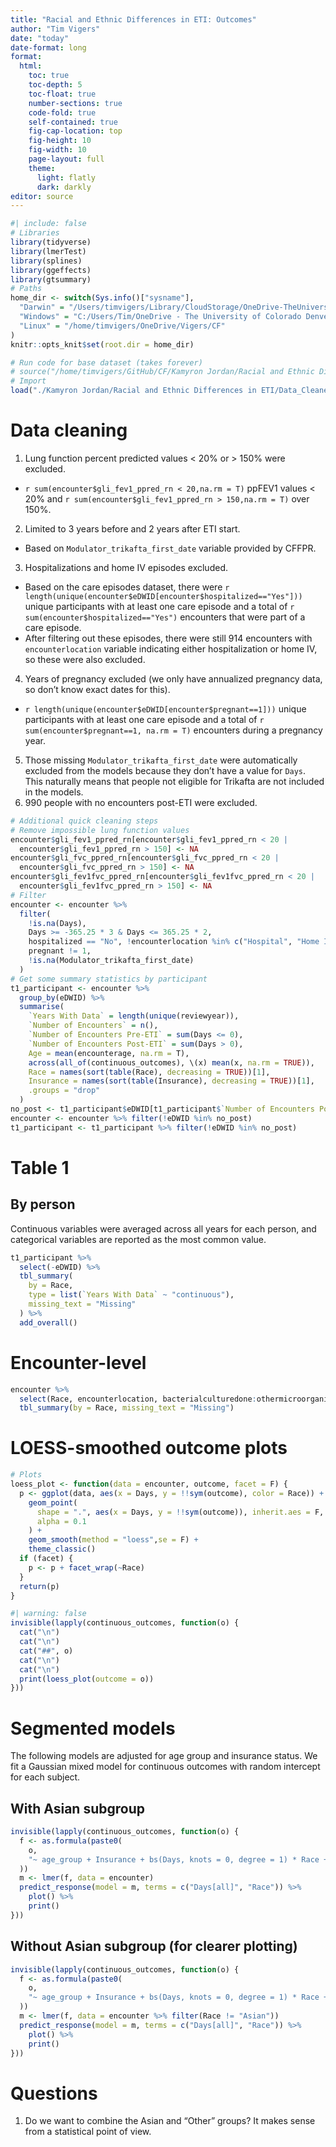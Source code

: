 ```yaml
---
title: "Racial and Ethnic Differences in ETI: Outcomes"
author: "Tim Vigers"
date: "today"
date-format: long
format:
  html:
    toc: true
    toc-depth: 5
    toc-float: true
    number-sections: true
    code-fold: true
    self-contained: true
    fig-cap-location: top
    fig-height: 10
    fig-width: 10
    page-layout: full
    theme:
      light: flatly
      dark: darkly
editor: source
---
```


```r
#| include: false
# Libraries
library(tidyverse)
library(lmerTest)
library(splines)
library(ggeffects)
library(gtsummary)
# Paths
home_dir <- switch(Sys.info()["sysname"],
  "Darwin" = "/Users/timvigers/Library/CloudStorage/OneDrive-TheUniversityofColoradoDenver/Vigers/CF",
  "Windows" = "C:/Users/Tim/OneDrive - The University of Colorado Denver/Vigers/CF",
  "Linux" = "/home/timvigers/OneDrive/Vigers/CF"
)
knitr::opts_knit$set(root.dir = home_dir)
```

```r
# Run code for base dataset (takes forever)
# source("/home/timvigers/GitHub/CF/Kamyron Jordan/Racial and Ethnic Differences in ETI/create_outcomes_dataset.R")
# Import
load("./Kamyron Jordan/Racial and Ethnic Differences in ETI/Data_Cleaned/outcomes_dataset.RData")
```

# Data cleaning

1. Lung function percent predicted values < 20% or > 150% were excluded.
  - `r sum(encounter$gli_fev1_ppred_rn < 20,na.rm = T)` ppFEV1 values < 20% and `r sum(encounter$gli_fev1_ppred_rn > 150,na.rm = T)` over 150%.
2. Limited to 3 years before and 2 years after ETI start.
  - Based on `Modulator_trikafta_first_date` variable provided by CFFPR.
3. Hospitalizations and home IV episodes excluded.
  - Based on the care episodes dataset, there were `r length(unique(encounter$eDWID[encounter$hospitalized=="Yes"]))` unique participants with at least one care episode and a total of `r sum(encounter$hospitalized=="Yes")` encounters that were part of a care episode.
  - After filtering out these episodes, there were still 914 encounters with `encounterlocation` variable indicating either hospitalization or home IV, so these were also excluded.
4. Years of pregnancy excluded (we only have annualized pregnancy data, so don't know exact dates for this).
  - `r length(unique(encounter$eDWID[encounter$pregnant==1]))` unique participants with at least one care episode and a total of `r sum(encounter$pregnant==1, na.rm = T)` encounters during a pregnancy year.
5. Those missing `Modulator_trikafta_first_date` were automatically excluded from the models because they don't have a value for `Days`. This naturally means that people not eligible for Trikafta are not included in the models. 
6. 990 people with no encounters post-ETI were excluded.

```r
# Additional quick cleaning steps
# Remove impossible lung function values
encounter$gli_fev1_ppred_rn[encounter$gli_fev1_ppred_rn < 20 |
  encounter$gli_fev1_ppred_rn > 150] <- NA
encounter$gli_fvc_ppred_rn[encounter$gli_fvc_ppred_rn < 20 |
  encounter$gli_fvc_ppred_rn > 150] <- NA
encounter$gli_fev1fvc_ppred_rn[encounter$gli_fev1fvc_ppred_rn < 20 |
  encounter$gli_fev1fvc_ppred_rn > 150] <- NA
# Filter
encounter <- encounter %>%
  filter(
    !is.na(Days),
    Days >= -365.25 * 3 & Days <= 365.25 * 2,
    hospitalized == "No", !encounterlocation %in% c("Hospital", "Home IV"),
    pregnant != 1,
    !is.na(Modulator_trikafta_first_date)
  )
# Get some summary statistics by participant
t1_participant <- encounter %>%
  group_by(eDWID) %>%
  summarise(
    `Years With Data` = length(unique(reviewyear)),
    `Number of Encounters` = n(),
    `Number of Encounters Pre-ETI` = sum(Days <= 0),
    `Number of Encounters Post-ETI` = sum(Days > 0),
    Age = mean(encounterage, na.rm = T),
    across(all_of(continuous_outcomes), \(x) mean(x, na.rm = TRUE)),
    Race = names(sort(table(Race), decreasing = TRUE))[1],
    Insurance = names(sort(table(Insurance), decreasing = TRUE))[1],
    .groups = "drop"
  )
no_post <- t1_participant$eDWID[t1_participant$`Number of Encounters Post-ETI` == 0]
encounter <- encounter %>% filter(!eDWID %in% no_post)
t1_participant <- t1_participant %>% filter(!eDWID %in% no_post)
```

# Table 1

## By person

Continuous variables were averaged across all years for each person, and categorical variables are reported as the most common value.

```r
t1_participant %>%
  select(-eDWID) %>%
  tbl_summary(
    by = Race,
    type = list(`Years With Data` ~ "continuous"),
    missing_text = "Missing"
  ) %>%
  add_overall()
```

# Encounter-level

```r
encounter %>%
  select(Race, encounterlocation, bacterialculturedone:othermicroorganisms1) %>%
  tbl_summary(by = Race, missing_text = "Missing")
```

# LOESS-smoothed outcome plots

```r
# Plots
loess_plot <- function(data = encounter, outcome, facet = F) {
  p <- ggplot(data, aes(x = Days, y = !!sym(outcome), color = Race)) +
    geom_point(
      shape = ".", aes(x = Days, y = !!sym(outcome)), inherit.aes = F,
      alpha = 0.1
    ) +
    geom_smooth(method = "loess",se = F) +
    theme_classic()
  if (facet) {
    p <- p + facet_wrap(~Race)
  }
  return(p)
}
```

```r
#| warning: false
invisible(lapply(continuous_outcomes, function(o) {
  cat("\n")
  cat("\n")
  cat("##", o)
  cat("\n")
  cat("\n")
  print(loess_plot(outcome = o))
}))
```

# Segmented models

The following models are adjusted for age group and insurance status. We fit a Gaussian mixed model for continuous outcomes with random intercept for each subject.

## With Asian subgroup

```r
invisible(lapply(continuous_outcomes, function(o) {
  f <- as.formula(paste0(
    o,
    "~ age_group + Insurance + bs(Days, knots = 0, degree = 1) * Race + (1 | eDWID)"
  ))
  m <- lmer(f, data = encounter)
  predict_response(model = m, terms = c("Days[all]", "Race")) %>%
    plot() %>%
    print()
}))
```

## Without Asian subgroup (for clearer plotting)

```r
invisible(lapply(continuous_outcomes, function(o) {
  f <- as.formula(paste0(
    o,
    "~ age_group + Insurance + bs(Days, knots = 0, degree = 1) * Race + (1 | eDWID)"
  ))
  m <- lmer(f, data = encounter %>% filter(Race != "Asian"))
  predict_response(model = m, terms = c("Days[all]", "Race")) %>%
    plot() %>%
    print()
}))
```

# Questions

1. Do we want to combine the Asian and "Other" groups? It makes sense from a statistical point of view.
